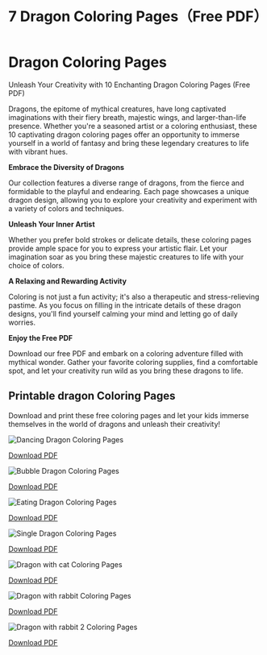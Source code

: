 ﻿---
title: '7 Dragon Coloring Pages（Free PDF）'
description: 'On this page,you will find'
pubDate: 'Jul 02 2024'
heroImage: '../../assets/images/dragon eat.jpg'
category: 'Easy Dragon coloring pages'
tags:
  ['Coloring pages', 'Dragon coloring pages', 'Easy Dragon coloring pages', 'Free coloring pages']
---

# Dragon Coloring Pages

Unleash Your Creativity with 10 Enchanting Dragon Coloring Pages (Free PDF)

Dragons, the epitome of mythical creatures, have long captivated imaginations with their fiery breath, majestic wings, and larger-than-life presence. Whether you're a seasoned artist or a coloring enthusiast, these 10 captivating dragon coloring pages offer an opportunity to immerse yourself in a world of fantasy and bring these legendary creatures to life with vibrant hues.

**Embrace the Diversity of Dragons**

Our collection features a diverse range of dragons, from the fierce and formidable to the playful and endearing. Each page showcases a unique dragon design, allowing you to explore your creativity and experiment with a variety of colors and techniques.

**Unleash Your Inner Artist**

Whether you prefer bold strokes or delicate details, these coloring pages provide ample space for you to express your artistic flair. Let your imagination soar as you bring these majestic creatures to life with your choice of colors.

**A Relaxing and Rewarding Activity**

Coloring is not just a fun activity; it's also a therapeutic and stress-relieving pastime. As you focus on filling in the intricate details of these dragon designs, you'll find yourself calming your mind and letting go of daily worries.

**Enjoy the Free PDF**

Download our free PDF and embark on a coloring adventure filled with mythical wonder. Gather your favorite coloring supplies, find a comfortable spot, and let your creativity run wild as you bring these dragons to life.

## Printable dragon Coloring Pages

Download and print these free coloring pages and let your kids immerse themselves in the world of dragons and unleash their creativity!

![Dancing Dragon Coloring Pages](https://i.ibb.co/ZLYnLh6/dancing-dragon.png 'Dancing Dragon Coloring Pages')

[Download PDF](https://www.mediafire.com/file/z2kqacwsliruhtn/dancing_dragon.pdf/file 'Dancing Dragons coloring pages')

![Bubble Dragon Coloring Pages](https://i.ibb.co/8NMyfNs/dragon-bubble.png 'Bubble Dancing Dragon Coloring Pages')

[Download PDF](https://www.mediafire.com/file/ce21dggi71fu73m/dragon_bubble.pdf/file 'Bubble Dragons coloring pages')

![Eating Dragon Coloring Pages](https://i.ibb.co/59hpZNG/dragon-eat.png 'Eating Dragon Coloring Pages')

[Download PDF](https://www.mediafire.com/file/3tn6f5lf0wyoy7m/dragon_eat.pdf/file 'Eating Dragons coloring pages')

![Single Dragon Coloring Pages](https://i.ibb.co/pnG5jND/dragon-sit.png 'Single Dragon Coloring Pages')

[Download PDF](https://www.mediafire.com/file/95b5gyvmki90kl8/dragon_sit.pdf/file 'Eating Dragons coloring pages')

![Dragon with cat Coloring Pages](https://i.ibb.co/KxcyHWq/dragon-with-little-cat.png 'Single Dragon Coloring Pages')

[Download PDF](https://www.mediafire.com/file/ecqqq1v3hqhdpbp/dragon_with_little_cat.pdf/file 'Dragon with cat Coloring Pages')

![Dragon with rabbit Coloring Pages](https://i.ibb.co/8X4PVFH/dragon-with-little-rabbit.png 'Dragon with rabbit Coloring Pages')

[Download PDF](https://www.mediafire.com/file/onpadw7q5evrjid/dragon_with_little_rabbit.pdf/file 'Dragon with rabbit Coloring Pages')

![Dragon with rabbit 2 Coloring Pages](https://i.ibb.co/kXnzYcR/dragon-withe-rabbit.png 'Dragon with rabbit 2 Coloring Pages')

[Download PDF](https://www.mediafire.com/file/5s8xvuwwajwfgzb/dragon_withe_rabbit.pdf/file 'Dragon with rabbit Coloring Pages')
